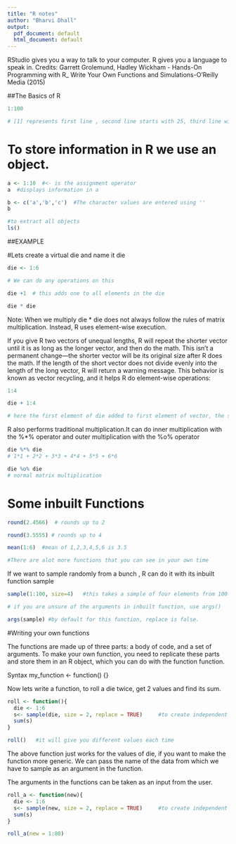 ```yaml
---
title: "R notes"
author: "Bharvi Dhall"
output:
  pdf_document: default
  html_document: default
---
```


RStudio gives you a way to talk to your computer. R gives you a language to speak in.
Credits: Garrett Grolemund, Hadley Wickham - Hands-On Programming with R_ Write Your Own Functions and Simulations-O'Reilly Media (2015)

##The Basics of R

```r

1:100

# [1] represents first line , second line starts with 25, third line with 49.

```

# To store information in R we use an object.

```r

a <- 1:10  #<- is the assignment operator
a  #displays information in a

b <- c('a','b','c')  #The character values are entered using ''
b  

#to extract all objects
ls()

```

##EXAMPLE

#Lets create a virtual die and name it die
```r
die <- 1:6

# We can do any operations on this

die +1  # this adds one to all elements in the die

die * die 


```
Note: When we multiply die * die  does not always follow the rules of matrix multiplication. Instead, R uses element-wise execution.

If you give R two vectors of unequal lengths, R will repeat the shorter vector until it is as long as the longer vector, and then do the math. This isn’t a permanent change—the shorter vector will be its original size after R does the math. If the length of the short vector does not divide evenly into the length of the long vector, R will return a warning message. This behavior is known as vector recycling, and it helps R do element-wise operations:

```r

1:4

die + 1:4 

# here the first element of die added to first element of vector, the second element of die to second element of vector and so on. When the vector exhausts as it is of length four, the vector starts again and the first 5th element of die is again added to 1, and so on.
```
 R also performs traditional multiplication.It can do inner multiplication with the %*% operator and outer multiplication with the %o% operator
 
```r
 
die %*% die
# 1*1 + 2*2 + 3*3 + 4*4 + 5*5 + 6*6

die %o% die
# normal matrix multiplication

```
 
# Some inbuilt Functions
```r

round(2.4566)  # rounds up to 2

round(3.5555) # rounds up to 4

mean(1:6)  #mean of 1,2,3,4,5,6 is 3.5

#There are alot more functions that you can see in your own time
```
 
If we want to sample randomly from a bunch , R can do it with its inbuilt function sample
```r

sample(1:100, size=4)   #this takes a sample of four elements from 100 numbers.

# if you are unsure of the arguments in inbuilt function, use args()

args(sample) #by default for this function, replace is false.

```

#Writing your own functions 

The functions are made up of three parts: a body of code, and a set of arguments. To make your own function, you need to replicate these parts and store them in an R object, which you can do with the function function.

Syntax
my_function <- function() {}

Now lets write a function, to roll a die twice,  get 2 values and find its sum.

```r

roll <- function(){
  die <- 1:6
  s<- sample(die, size = 2, replace = TRUE)     #to create independent random samples, we use replace =T
  sum(s)
}

roll()   #it will give you different values each time 
```

The above function just works for the values of die, if you want to make the function more generic.
We can pass the name of the data from which we have to sample as an argument in the function.

The arguments in the functions can be taken as an input from the user.

```r

roll_a <- function(new){
  die <- 1:6
  s<- sample(new, size = 2, replace = TRUE)     #to create independent random samples, we use replace =T
  sum(s)
}

roll_a(new = 1:80) 
```

